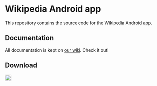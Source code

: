 = Wikipedia Android app =

This repository contains the source code for the Wikipedia Android app.

== Documentation ==

All documentation is kept on [https://www.mediawiki.org/wiki/Wikimedia_Apps/Team/Wikipedia_Android_app_hacking our wiki]. Check it out!

== Download ==

<a href='https://play.google.com/store/apps/details?id=org.wikipedia'><img alt='Get it on Google Play' src='https://play.google.com/intl/en_us/badges/images/generic/en_badge_web_generic.png' width="20px"/></a>
